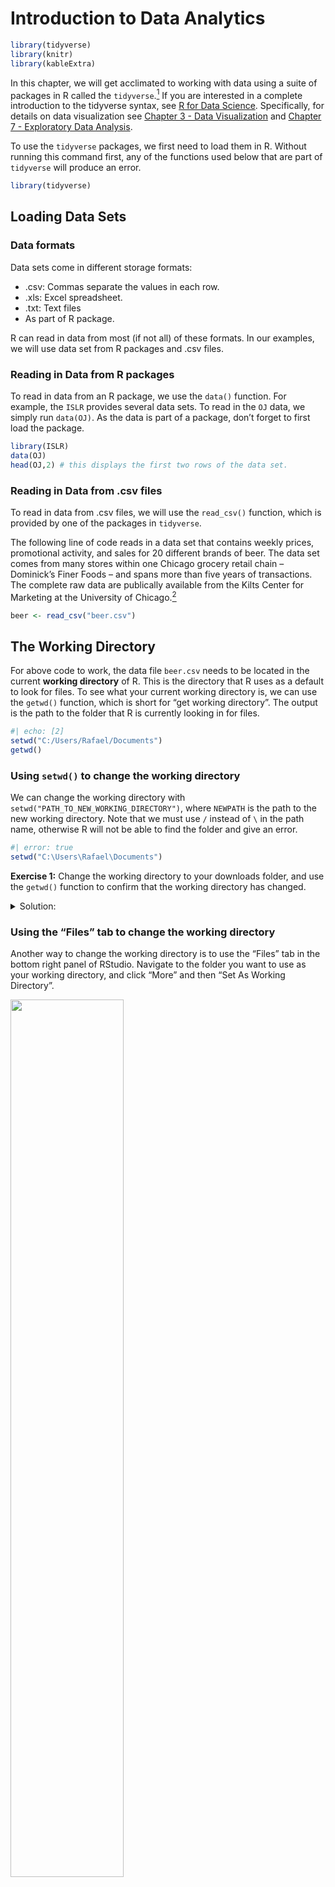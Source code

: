 # Introduction to Data Analytics

```r
library(tidyverse)
library(knitr)
library(kableExtra)
```


In this chapter, we will get acclimated to working with data using a suite of packages in R called the `tidyverse`.^[[https://www.tidyverse.org/](https://www.tidyverse.org/)] If you are interested in a complete introduction to the tidyverse syntax, see [R for Data Science](https://r4ds.had.co.nz). Specifically, for details on data visualization see [Chapter 3 - Data Visualization](https://r4ds.had.co.nz/data-visualisation.html) and [Chapter 7 - Exploratory Data Analysis](https://r4ds.had.co.nz/exploratory-data-analysis.html).

To use the `tidyverse` packages, we first need to load them in R. Without running this command first, any of the functions used below that are part of `tidyverse` will produce an error. 
```r
library(tidyverse)
```


## Loading Data Sets

### Data formats 

Data sets come in different storage formats: 

  - .csv: Commas separate the values in each row.
  - .xls: Excel spreadsheet.
  - .txt: Text files 
  - As part of R package. 

R can read in data from most (if not all) of these formats. In our examples, we will use data set from R packages and .csv files.

### Reading in Data from R packages 

To read in data from an R package, we use the `data()` function. For example, the `ISLR` provides several data sets. To read in the `OJ` data, we simply run `data(OJ)`. As the data is part of a package, don't forget to first load the package. 

```r
library(ISLR)
data(OJ)
head(OJ,2) # this displays the first two rows of the data set. 
```


### Reading in Data from .csv files

To read in data from .csv files, we will use the `read_csv()` function, which is provided by one of the packages in `tidyverse`.

The following line of code reads in a data set that contains weekly prices, promotional activity, and sales for 20 different brands of beer. The data set comes from many stores within one Chicago grocery retail chain -- Dominick's Finer Foods --  and spans more than five years of transactions. The complete raw data are publically available from the Kilts Center for Marketing at the University of Chicago.^[[https://www.chicagobooth.edu/research/kilts/datasets/dominicks](https://www.chicagobooth.edu/research/kilts/datasets/dominicks)]

```r
beer <- read_csv("beer.csv")
```


## The Working Directory 

For above code to work, the data file `beer.csv` needs to be located in the current **working directory** of R. This is the directory that R uses as a default to look for files. To see what your current working directory is, we can use the `getwd()` function, which is short for "get working directory". The output is the path to the folder that R is currently looking in for files.

```r
#| echo: [2]
setwd("C:/Users/Rafael/Documents")
getwd()
```

### Using `setwd()` to change the working directory
We can change the working directory with `setwd("PATH_TO_NEW_WORKING_DIRECTORY")`, where `NEWPATH` is the path to the new working directory. Note that we must use `/` instead of `\` in the path name, otherwise R will not be able to find the folder and give an error. 

```r
#| error: true 
setwd("C:\Users\Rafael\Documents")
```


**Exercise 1:** Change the working directory to your downloads folder, and use the `getwd()` function to confirm that the working directory has changed.

<details>
  <summary>Solution:</summary>
```r
setwd("C:/Users/Rafael/Downloads")
getwd()
```
</details>


### Using the "Files" tab to change the working directory
Another way to change the working directory is to use the "Files" tab in the bottom right panel of RStudio. Navigate to the folder you want to use as your working directory, and click "More" and then "Set As Working Directory".


![ ](set_working_directory.png){width=60%}

### Open a script to automatically set the working directory
Another way to set the working directory is to open a .R file with RStudio. RStudio will automatically set the working directory to the folder where the .R file is located. This makes it very convenient to keep all of your code and data files in the same folder.

To make use of this, you should create a new folder for every project (or assignment). You can do this directly in RStudio by going to the "File" tab, navigating to whereever you want the new folder to be, and then clicking "Create a new folder". This will open a window that allows you to create a new folder and name it. 

![ ](create_new_directory.png){width=60%}

Then, you can create a new .R file by going to the "File" tab, clicking "New File", and then "R Script". This will allow you to name and save a new script in the folder. Then, whenever you open this script with a new RStudio session, RStudio will automatically set the working directory to the folder where the script is located.

**IMPORTANT**: This only works if all instances of RStudio have been closed! If you have another RStudio session open, it will not automatically set the working directory.



![ ](create_empty_script.png){width=60%}


### Providing full file paths to read in data
Instead of changing the working directory, we can also specify the full file path to the `beer.csv` data we want to load. We can do this by running `read_csv("PATH/beer.csv")`, where we replace `PATH` with the path to the `beer.csv` file. Note again that we need to use `/` and not `\` in the file path. 

```.r
beer <- read_csv("C:/Users/Rafael/Documents/beer.csv")
```

## Inspecting Data 


We always want to view the data after importing to make sure all the values were read-in correctly. To inspect the first few lines of a data set, use the `head( )` command.

```r
head(beer,3)
```

```r
head(beer) %>% 
  kable() %>%
  kable_styling(font_size=10) %>%
  scroll_box(width = "100%")
```

We can see that our data set contains 11 different variables (i.e., columns). A brief summary of each variable is provided below. 

- `store`: unique store ID number 
- `upc`: Universal Product Code
- `week`: week ID number
- `move`: number of units sold
- `price`: retail price in US dollars
- `sale`: indicator of promotional activity
- `profit`: gross profit margin
- `brand`: brand name
- `packsize`: number of items in one package
- `itemsize`: size of items in one package
- `units`: units of items

## Summary Statistics


We can compute summary statistics in the tidyverse by combining the `summarise` operator with any one (or many!) of R's built-in statistics functions. A few of the most common are listed below.

```r
names = c("mean","median","variance","standard deviation","correlation")
functions = c("`mean( )`","`median( )`","`var( )`","`sd( )`","`cor( )`")
dt = data.frame(names,functions)
names(dt) = c("Statistic","R Function")
dt %>%
  kable() %>%
  kable_styling(full_width = FALSE)
```

For example, let's compute the average price across all products and weeks. For this, we're going to use the pipe operator `%>%`, which works by putting together a function from the left to right. Below, the dataset `beer` is put as an argument into the `summarise()` function. An alternative way of writing the same function would be `summarise(beer,mean(price))`.

```r
beer %>% 
  summarise(mean(price))
```

Now suppose we wanted to find the average price for only one brand of beer, say Budweiser. To do this, we can use the `filter( )` operator to select rows in the data that satisfy certain conditions. Here we want Budweiser beers so the condition is that `brand` is equal to `BUDWEISER BEER`, or `brand=="BUDWEISER BEER"`. Note that a double equals sign `==` is always used when writing logical statements to check equality. As above, we again use `%>%` to put the different commands together. 

```r
beer %>% 
  filter(brand=="BUDWEISER BEER") %>%
  summarise(mean(price))
```

To compute summary statistics for multiple brands, we can use the `group_by( )` operator. As the name suggests, this operator tells R to first group by a certain categorical variable, and to compute a summary for each level that the given variable takes on.

```r
beer %>% 
  group_by(brand) %>%
  summarise(mean(price))
```

We can also easily extend the code above to compute multiple summary statistics across groups.

```r
beer %>% 
  group_by(brand) %>%
  summarise(mean(price), mean(move))
```



## Graphical Summaries 


Data visualization is one of the strengths of the `tidyverse`. A fairly exhaustive list of graph types can be found at https://www.r-graph-gallery.com. For our purposes, we will start with a few of the most commonly used graphs.

```r
names = c("histogram","box plot","bar plot","line plot","scatter plot")
functions = c("`geom_histogram( )`","`geom_boxplot( )`","`geom_bar( )`","`geom_line( )`","`geom_point( )`")
dt = data.frame(names,functions)
names(dt) = c("Graph","Operator")
dt %>%
  kable() %>%
  kable_styling(full_width = FALSE)
```

Let's start be looking at the distribution of weekly prices across all products. 

```r
beer %>%
  ggplot(aes(x=price)) +
  geom_histogram() + 
  labs(title="Distribution of Weekly Prices")
```

This is an example of a **histogram**. The variable on the x-axis (price) is split into different bins, and the y-axis counts the number of observations that fall withiin each bin.

We can also inspect the distribution of a variable like prices using a **boxplot**.

```r
beer %>%
  ggplot(aes(y=price)) +
  geom_boxplot() + 
  labs(title="Distribution of Weekly Prices")
```

Notice that the focal variable of interest is now on the y-axis. The rectangular box shown in the middle of the plot indicates three key summary statistics: the bottom line is the 25th percentile, the middle line is the 50th percentile (or median), and the top line is the 75th percentile. The vertical line starting around 2.5 and ending around 7 indicates the full range of prices in the data. 

The figure above shows the distribution of prices across all prodcuts. However, we may want to explore whether the distribution of prices is *different across products*. This can be done by defining `x=brand` within the `ggplot( )` function.

```r
beer %>%
  ggplot(aes(x=brand, y=price)) +
  geom_boxplot() + 
  labs(title="Distribution of Weekly Prices")
```

We have succeeded in creating a box plot for each brand, but the brand labels are impossible to read! As easy fix is to rotate the x-axis labels, which can be controlled using the `theme()` operator. The `theme()` operator is generally what we use to change plot formatting, such as the size of the axis labels or the position of the title. 

```r
beer %>%
  ggplot(aes(x=brand, y=price)) +
  geom_boxplot() + 
  labs(title="Distribution of Weekly Prices") + 
  theme(axis.text.x = element_text(angle=90, hjust=1),
        plot.title = element_text(hjust=0.5))
```

Much better! 

Next, let's explore the variation of prices over time. We can make a time series plot (or line plot) to do this, where we specify `group=brand` so that R makes a separate line for each brand.

```r
beer %>%
  ggplot(aes(x=week, y=price, group=brand)) +
  geom_line() + 
  labs(title="Beer Prices over Time") +
  theme(plot.title = element_text(hjust=0.5))
```

This was a good attempt, but the plot is not especially useful! While we do notice that the prices are changing over time, we can't identify the products themselves so we don't know which products are changing more or less than others. 

We can fix this in a couple ways. The first thing we will try is to simply add color to the plot above, so that we can identify a product by the color of its line.

```r
beer %>%
  ggplot(aes(x=week, y=price, group=brand, color=brand)) +
  geom_line() + 
  labs(title="Beer Prices over Time") +
  theme(plot.title = element_text(hjust=0.5))
```

This is better, but it is still hard to identify products because of how much overlap there is in prices. So maybe the best thing to do is create a separate plot for each brand. This can be easily accomplished using `facet_wrap( )`. 

```r
beer %>%
  ggplot(aes(x=week,y=price,group=brand,color=brand)) +
  geom_line(show.legend=FALSE) + 
  labs(title="Beer Prices over Time") + 
  facet_wrap(brand ~ .) +
  theme(plot.title = element_text(hjust=0.5),
        strip.text.x = element_text(size=6))
```

Note that we added `show.legend=FALSE` to `geom_line( )` since we no longer need the color to identify products. We also added an option to `theme( )` to control the size of the text to ensure that the labels are all legible.

Finally, let's explore the relationship between *two variables* like price and demand.


```r
beer %>%
  ggplot(aes(x=price, y=move)) +
  geom_point() + 
  labs(title="Price vs. Demand") + 
  theme(plot.title = element_text(hjust=0.5))
```

This figure matches our intuition from economics, which is that as price increases, demand seems to fall. We can even imagine a line going through these points -- this line would be a demand curve!

As before, it would be interesting to know how the relationship between price and demand changes across products. Let's apply the same techniques above -- adding color and using separate plots -- to investigate.

```r
beer %>%
  ggplot(aes(x=price, y=move, color=brand)) +
  geom_point() + 
  labs(title="Price vs. Demand") + 
  theme(plot.title = element_text(hjust=0.5))
```

```r
beer %>%
  ggplot(aes(x=price, y=move, color=brand)) +
  geom_point(show.legend=FALSE) + 
  labs(title="Price vs. Demand") +
  facet_wrap(brand~.,scales="free") + 
  theme(plot.title = element_text(hjust=0.5),
        strip.text.x = element_text(size=6))

```

These last two plots indeed show that demand is negatively related to price (as price increases, demand falls) and that the magnitude of this relationship may change across products. 